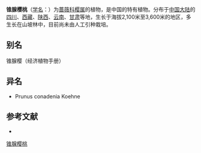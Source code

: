 {{Speciesbox
| name = 锥腺樱桃
| status = 
| status_system = 
| image =
| genus = Cerasus
| species = conadenia
| authority = (Koehne) Yü et Li
}}

'''锥腺樱桃'''（[[学名|学名]]：{{lang|la|''Cerasus conadenia''}}）为[[蔷薇科|蔷薇科]][[樱属|樱属]]的植物，是中国的特有植物。分布于[[中国大陆|中国大陆]]的[[四川|四川]]、[[西藏|西藏]]、[[陕西|陕西]]、[[云南|云南]]、[[甘肃|甘肃]]等地，生长于海拔2,100米至3,600米的地区，多生长在山坡林中，目前尚未由人工引种栽培。

== 别名 ==
锥腺樱（经济植物手册）

== 异名 ==
* Prunus conadenia Koehne

== 参考文献 ==
<div class="references-small">
* {{cite web| url =http://www.bioinfo.cn/db05/KmzwSpecies.php?action=view&id=18589| title =锥腺樱桃| work =《中国高等植物数据库全库》| publisher =中国科学院微生物研究所| author =昆明植物研究所| accessdate =2009-02-25| deadurl =yes| archiveurl =https://web.archive.org/web/20160305002851/http://www.bioinfo.cn/db05/KmzwSpecies.php?action=view&id=18589| archivedate =2016-03-05}}
</div>
{{Taxonbar|from=Q15228444}}

[[Category:樱|锥腺樱桃]]


{{植物小作品}}